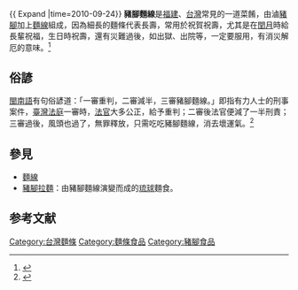 {{ Expand |time=2010-09-24}}
{{Min-nan|
 | title     = 豬腳麵線
 | picture   = 
 | choan-han = 豬跤麵線
 | han-lo    = 豬kha麵線
 | choan-lo  = Ti-kha mī-sòaⁿ
 }}
'''豬腳麵線'''是[[福建|福建]]、[[台灣|台灣]]常見的一道菜餚，由滷[[豬腳|豬腳]]加上[[麵線|麵線]]組成，因為細長的麵條代表長壽，常用於祝賀祝壽，尤其是在[[閏月|閏月]]時給長輩祝福，生日時祝壽，還有災難過後，如出獄、出院等，一定要服用，有消災解厄的意味。<ref>{{Cite book | author = 陳靜宜 | title = 喔！臺味原來如此：潤餅裡包什麼，透露你的身世！20種常民小吃的跨境尋跡與風味探索 |  publisher = 麥浩斯 | date = 2021 | ISBN = 9789864086795 | accessdate =2021-11-12|url = https://books.google.com/books?id=JD8yEAAAQBAJ&pg=PA56&lpg=PA56&dq=%E9%99%B3%E9%9D%9C%E5%AE%9C+%E9%BA%B5%E7%B7%9A%E7%B3%8A&source=bl&ots=iiixiJJf8J&sig=ACfU3U0A_hAgFBu4BdaTPl5E-fQv-lYc1g&hl=zh-TW&sa=X&ved=2ahUKEwj37qn54JT0AhUIhlYBHbt8B98Q6AF6BAgdEAM#v=onepage&q=%E9%99%B3%E9%9D%9C%E5%AE%9C%20%E9%BA%B5%E7%B7%9A%E7%B3%8A&f=false | language = 中文  }}</ref>

== 俗諺 ==
[[闽南语|閩南語]]有句俗諺道：「一審重判，二審減半，三審豬腳麵線。」即指有力人士的刑事案件，[[臺灣|臺灣]][[法庭|法庭]]一審時，[[法官|法官]]大多公正，給予重判；二審後法官便減了一半刑責；三審過後，風頭也過了，無罪釋放，只需吃吃豬腳麵線，消去壞運氣。<ref>{{cite news | url=http://news.ltn.com.tw/news/society/paper/1093491 | title=果真一審重判、二審減半…難怪司法被疑不公 | date=2017-04-12 | newspaper=[[自由時報|自由時報]] | accessdate=2018-11-09 | archive-date=2018-12-03 | archive-url=https://web.archive.org/web/20181203081300/http://news.ltn.com.tw/news/society/paper/1093491 | dead-url=no }}</ref>

==參見==
*[[麵線|麵線]]
*[[豬腳拉麵|豬腳拉麵]]：由豬腳麵線演變而成的[[琉球|琉球]]麵食。

==参考文献==
{{reflist}}

[[Category:台灣麵條|Category:台灣麵條]]
[[Category:麵條食品|Category:麵條食品]]
[[Category:豬腳食品|Category:豬腳食品]]